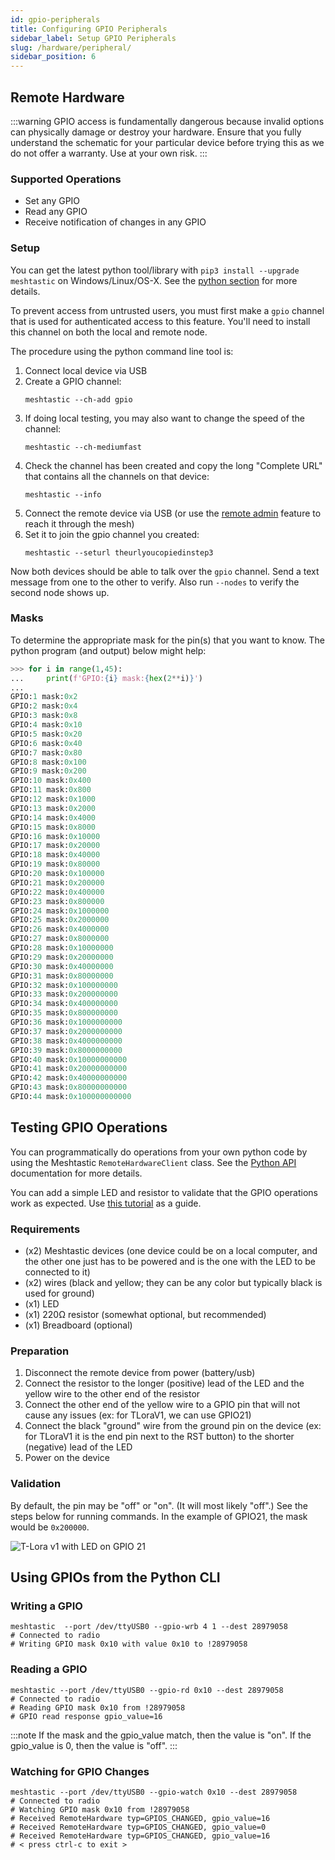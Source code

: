 ```yaml
---
id: gpio-peripherals
title: Configuring GPIO Peripherals
sidebar_label: Setup GPIO Peripherals
slug: /hardware/peripheral/
sidebar_position: 6
---
```


## Remote Hardware

:::warning
GPIO access is fundamentally dangerous because invalid options can physically damage or destroy your hardware. Ensure that you fully understand the schematic for your particular device before trying this as we do not offer a warranty. Use at your own risk.
:::

### Supported Operations

- Set any GPIO
- Read any GPIO
- Receive notification of changes in any GPIO

### Setup

You can get the latest python tool/library with `pip3 install --upgrade meshtastic` on Windows/Linux/OS-X. See the [python section](/docs/software/python/cli/installation) for more details.

To prevent access from untrusted users, you must first make a `gpio` channel that is used for authenticated access to this feature. You'll need to install this channel on both the local and remote node.

The procedure using the python command line tool is:

1. Connect local device via USB
2. Create a GPIO channel:
   ```shell
   meshtastic --ch-add gpio
   ```
3. If doing local testing, you may also want to change the speed of the channel:
   ```shell
   meshtastic --ch-mediumfast
   ```
4. Check the channel has been created and copy the long "Complete URL" that contains all the channels on that device:
   ```shell
   meshtastic --info
   ```
5. Connect the remote device via USB (or use the [remote admin](/docs/configuration/remote-admin) feature to reach it through the mesh)
6. Set it to join the gpio channel you created:
   ```shell
   meshtastic --seturl theurlyoucopiedinstep3
   ```

Now both devices should be able to talk over the `gpio` channel. Send a text message from one to the other to verify. Also run `--nodes` to verify the second node shows up.

### Masks

To determine the appropriate mask for the pin(s) that you want to know. The python program (and output) below might help:

```python
>>> for i in range(1,45):
...     print(f'GPIO:{i} mask:{hex(2**i)}')
...
GPIO:1 mask:0x2
GPIO:2 mask:0x4
GPIO:3 mask:0x8
GPIO:4 mask:0x10
GPIO:5 mask:0x20
GPIO:6 mask:0x40
GPIO:7 mask:0x80
GPIO:8 mask:0x100
GPIO:9 mask:0x200
GPIO:10 mask:0x400
GPIO:11 mask:0x800
GPIO:12 mask:0x1000
GPIO:13 mask:0x2000
GPIO:14 mask:0x4000
GPIO:15 mask:0x8000
GPIO:16 mask:0x10000
GPIO:17 mask:0x20000
GPIO:18 mask:0x40000
GPIO:19 mask:0x80000
GPIO:20 mask:0x100000
GPIO:21 mask:0x200000
GPIO:22 mask:0x400000
GPIO:23 mask:0x800000
GPIO:24 mask:0x1000000
GPIO:25 mask:0x2000000
GPIO:26 mask:0x4000000
GPIO:27 mask:0x8000000
GPIO:28 mask:0x10000000
GPIO:29 mask:0x20000000
GPIO:30 mask:0x40000000
GPIO:31 mask:0x80000000
GPIO:32 mask:0x100000000
GPIO:33 mask:0x200000000
GPIO:34 mask:0x400000000
GPIO:35 mask:0x800000000
GPIO:36 mask:0x1000000000
GPIO:37 mask:0x2000000000
GPIO:38 mask:0x4000000000
GPIO:39 mask:0x8000000000
GPIO:40 mask:0x10000000000
GPIO:41 mask:0x20000000000
GPIO:42 mask:0x40000000000
GPIO:43 mask:0x80000000000
GPIO:44 mask:0x100000000000
```

## Testing GPIO Operations

You can programmatically do operations from your own python code by using the Meshtastic `RemoteHardwareClient` class. See the [Python API](/docs/software/python/cli/installation) documentation for more details.

You can add a simple LED and resistor to validate that the GPIO operations work as expected. Use [this tutorial](https://www.instructables.com/Slide-Switch-With-Arduino-Uno-R3/) as a guide.

### Requirements

- (x2) Meshtastic devices (one device could be on a local computer, and the other one just has to be powered and is the one with the LED to be connected to it)
- (x2) wires (black and yellow; they can be any color but typically black is used for ground)
- (x1) LED
- (x1) 220Ω resistor (somewhat optional, but recommended)
- (x1) Breadboard (optional)

### Preparation

1. Disconnect the remote device from power (battery/usb)
2. Connect the resistor to the longer (positive) lead of the LED and the yellow wire to the other end of the resistor
3. Connect the other end of the yellow wire to a GPIO pin that will not cause any issues (ex: for TLoraV1, we can use GPIO21)
4. Connect the black "ground" wire from the ground pin on the device (ex: for TLoraV1 it is the end pin next to the RST button) to the shorter (negative) lead of the LED
5. Power on the device

### Validation

By default, the pin may be "off" or "on". (It will most likely "off".) See the steps below for running commands. In the example of GPIO21, the mask would be `0x200000`.

![T-Lora v1 with LED on GPIO 21](/img/LED_on_TLoraV1.jpg)

## Using GPIOs from the Python CLI

### Writing a GPIO

```shell title="Example: turning 'on' GPIO4"
meshtastic  --port /dev/ttyUSB0 --gpio-wrb 4 1 --dest 28979058
# Connected to radio
# Writing GPIO mask 0x10 with value 0x10 to !28979058
```

### Reading a GPIO

```shell title="Example: read GPIO4"
meshtastic --port /dev/ttyUSB0 --gpio-rd 0x10 --dest 28979058
# Connected to radio
# Reading GPIO mask 0x10 from !28979058
# GPIO read response gpio_value=16
```

:::note
If the mask and the gpio_value match, then the value is "on". If the gpio_value is 0, then the value is "off".
:::

### Watching for GPIO Changes

```shell title="Example: watching GPIO4 for changes"
meshtastic --port /dev/ttyUSB0 --gpio-watch 0x10 --dest 28979058
# Connected to radio
# Watching GPIO mask 0x10 from !28979058
# Received RemoteHardware typ=GPIOS_CHANGED, gpio_value=16
# Received RemoteHardware typ=GPIOS_CHANGED, gpio_value=0
# Received RemoteHardware typ=GPIOS_CHANGED, gpio_value=16
# < press ctrl-c to exit >
```
